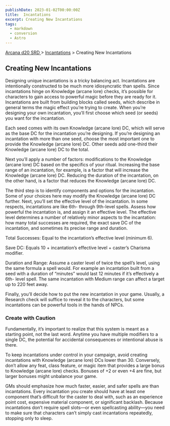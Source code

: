 ```yaml
---
publishDate: 2023-01-02T00:00:00Z
title:  Incantations
excerpt: Creating New Incantations
tags:
  - markdown
  - conversion
  - Astro
---
```


[ Arcana d20 SRD ](/#arcanaD20) > [ Incantations](arcana-d20-srd-incantations-index) > Creating New Incantations

##  Creating New Incantations

Designing unique incantations is a tricky balancing act. Incantations are
intentionally constructed to be much more idiosyncratic than spells. Since
incantations hinge on Knowledge (arcane lore) checks, it’s possible for
characters to gain access to powerful magic before they are ready for it.
Incantations are built from building blocks called seeds, which describe in
general terms the magic effect you’re trying to create. When you’re designing
your own incantation, you’ll first choose which seed (or seeds) you want for
the incantation.

Each seed comes with its own Knowledge (arcane lore) DC, which will serve as
the base DC for the incantation you’re designing. If you’re designing an
incantation with more than one seed, choose the most important one to provide
the Knowledge (arcane lore) DC. Other seeds add one-third their Knowledge
(arcane lore) DC to the total.

Next you’ll apply a number of factors: modifications to the Knowledge (arcane
lore) DC based on the specifics of your ritual. Increasing the base range of
an incantation, for example, is a factor that will increase the Knowledge
(arcane lore) DC. Reducing the duration of the incantation, on the other hand,
is a factor that reduces the Knowledge (arcane lore) DC.

The third step is to identify components and options for the incantation. Some
of your choices here may modify the Knowledge (arcane lore) DC further. Next,
you’ll set the effective level of the incantation. In some respects,
incantations are like 6th- through 9th-level spells. Assess how powerful the
incantation is, and assign it an effective level. The effective level
determines a number of relatively minor aspects to the incantation: how many
total successes are required, the exact save DC of the incantation, and
sometimes its precise range and duration.

Total Successes: Equal to the incantation’s effective level (minimum 6).

Save DC: Equals 10 + incantation’s effective level + caster’s Charisma
modifier.

Duration and Range: Assume a caster level of twice the spell’s level, using
the same formula a spell would. For example an incantation built from a seed
with a duration of “minutes” would last 12 minutes if it’s effectively a 6th-
level spell. The same incantation with Medium range can affect a target up to
220 feet away.

Finally, you’ll decide how to put the new incantation in your game. Usually, a
Research check will suffice to reveal it to the characters, but some
incantations can be powerful tools in the hands of NPCs.

###  Create with Caution

Fundamentally, it’s important to realize that this system is meant as a
starting point, not the last word. Anytime you have multiple modifiers to a
single DC, the potential for accidental consequences or intentional abuse is
there.

To keep incantations under control in your campaign, avoid creating
incantations with Knowledge (arcane lore) DCs lower than 30. Conversely, don’t
allow any feat, class feature, or magic item that provides a large bonus to
Knowledge (arcane lore) checks. Bonuses of +2 or even +4 are fine, but larger
bonuses might unbalance your game.

GMs should emphasize how much faster, easier, and safer spells are than
incantations. Every incantation you create should have at least one component
that’s difficult for the caster to deal with, such as an experience point
cost, expensive material component, or significant backlash. Because
incantations don’t require spell slots—or even spellcasting ability—you need
to make sure that characters can’t simply cast incantations repeatedly,
stopping only to sleep.

